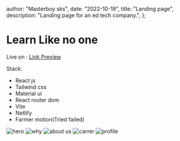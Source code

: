 
  author: "Masterboy sks",
  date: "2022-10-19",
  title: "Landing page",
  description: "Landing page for an ed tech company.",
};


# Learn Like no one

Live on :<LinkPreview url="https://master-project-3.netlify.app/"> <a href=" https://master-project-3.netlify.app/">Link Preview</a> </LinkPreview>

Stack:

- React js
- Tailwind css
- Material ui
- React router dom
- Vite
- Netlify
- Farmer motion(Tried failed)

<Image src={one} alt="hero" />
<Image src={two} alt="why" />
<Image src={three} alt="about us" />
<Image src={four} alt="carrer " />
<Image src={five} alt="profile" />
